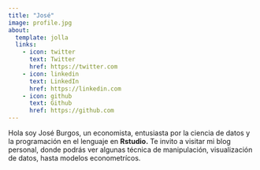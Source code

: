 ```yaml
---
title: "José"
image: profile.jpg
about:
  template: jolla
  links:
    - icon: twitter
      text: Twitter
      href: https://twitter.com
    - icon: linkedin
      text: LinkedIn
      href: https://linkedin.com
    - icon: github
      text: Github
      href: https://github.com
---
```


Hola soy José Burgos, un economista, entusiasta por la ciencia de datos y la programación en el lenguaje en **Rstudio.** Te invito a visitar mi blog personal, donde podrás ver algunas técnica de manipulación, visualización de datos, hasta modelos econometrícos.
